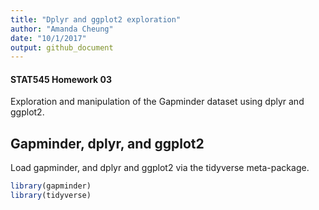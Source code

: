 ```yaml
---
title: "Dplyr and ggplot2 exploration"
author: "Amanda Cheung"
date: "10/1/2017"
output: github_document
---
```


#### STAT545 Homework 03

Exploration and manipulation of the Gapminder dataset using dplyr and ggplot2.

## Gapminder, dplyr, and ggplot2
Load gapminder, and dplyr and ggplot2 via the tidyverse meta-package.
```r
library(gapminder)
library(tidyverse)
```

